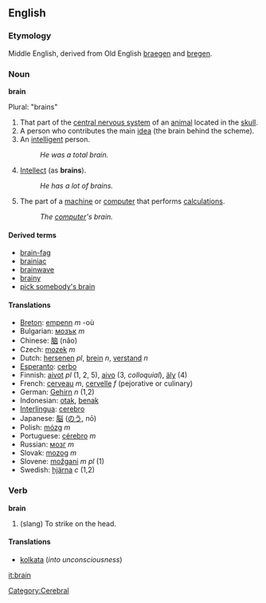 ==English==
===Etymology===
Middle English, derived from Old English [[braegen]] and [[bregen]].
=== Noun ===
'''brain'''

Plural: "brains"
#That part of the [[central nervous system]] of an [[animal]] located in the [[skull]].
#A person who contributes the main [[idea]] (the brain behind the scheme).
#An [[intelligent]] person.
#:''He was a total brain.''
#[[Intellect]] (as '''brains''').
#:''He has a lot of brains.''
#The part of a [[machine]] or [[computer]] that performs [[calculation]]s.
#:''The [[computer]]'s brain.''

====Derived terms====
*[[brain-fag]]
*[[brainiac]]
*[[brainwave]]
*[[brainy]]
*[[pick somebody's brain]]

==== Translations ====
*[[Breton]]: [[empenn]] ''m'' -où
*Bulgarian: [[мозък]] ''m''
*Chinese: [[脑]] (nǎo)
*Czech: [[mozek]] ''m''
*Dutch: [[hersenen]] ''pl'', [[brein]] ''n'', [[verstand]] ''n''
*[[Esperanto]]: [[cerbo]]
*Finnish: [[aivot]] ''pl'' (1, 2, 5), [[aivo]] (3, ''colloquial''), [[äly]] (4)
*French: [[cerveau]] ''m'', [[cervelle]] ''f'' (pejorative or culinary)
*German: [[Gehirn]] ''n'' (1,2)
*Indonesian: [[otak]], [[benak]]
*[[Interlingua]]: [[cerebro]]
*Japanese: [[脳]] ([[のう]], nō)
*Polish: [[mózg]] ''m''
*Portuguese: [[cérebro]] ''m''
*Russian: [[мoзг]] ''m''
*Slovak: [[mozog]] ''m''
*Slovene: [[možgani]] ''m pl'' (1)
*Swedish: [[hjärna]] ''c'' (1,2)

=== Verb ===
'''brain'''
# (slang) To strike on the head.

====Translations====
*[[kolkata]] (''into unconsciousness'')

[[Category:Cerebral]]

[[it:brain]]